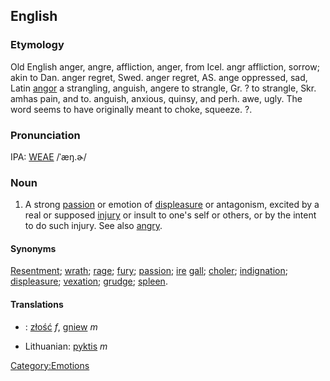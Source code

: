 ==English==
===Etymology===
Old English anger, angre, affliction, anger, from Icel. angr affliction, sorrow; akin to Dan. anger regret, Swed. anger regret, AS. ange oppressed, sad, Latin [[angor]] a strangling, anguish, angere to strangle, Gr. ? to strangle, Skr. amhas pain, and to. anguish, anxious, quinsy, and perh. awe, ugly. The word seems to have originally meant to choke, squeeze. ?.

===Pronunciation===
IPA: [[WEAE]] /ˈæŋ.ɚ/

===Noun===
# A strong [[passion]] or emotion of [[displeasure]] or antagonism, excited by a real or supposed [[injury]] or insult to one's self or others, or by the intent to do such injury.  See also [[angry]].

====Synonyms====
[[Resentment]]; [[wrath]]; [[rage]]; [[fury]]; [[passion]]; [[ire]] [[gall]]; [[choler]]; [[indignation]]; [[displeasure]]; [[vexation]]; [[grudge]]; [[spleen]].

<!-- material copied from Webster's Revised Unabridged Dictionary (1913) -->

====Translations====
*{{pl}}: [[złość]] ''f'', [[gniew]] ''m''
*Lithuanian: [[pyktis]] ''m''

[[Category:Emotions]]